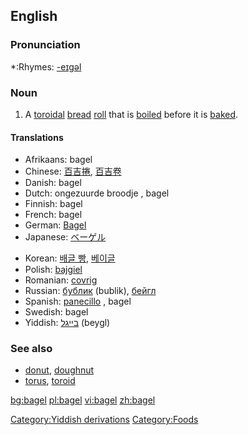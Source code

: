 {{wikipedia}}
==English==

===Pronunciation===
*:Rhymes: [[Rhymes:English:-eɪɡəl|-eɪɡəl]]

===Noun===
{{en-noun}}

# A [[toroidal]] [[bread]] [[roll]] that is [[boil]]ed before it is [[bake]]d.

====Translations====
{{top}}
*Afrikaans: bagel
*Chinese: [[百吉捲]], [[百吉卷]]
*Danish: bagel
*Dutch: ongezuurde broodje {{n}}<!-- wikify if idiomatic -->, bagel
*Finnish: bagel
*French: bagel
*German: [[Bagel]] {{m}}
*Japanese: [[ベーゲル]]
{{mid}}
*Korean: [[배글 빵]], [[베이글]]
*Polish: [[bajgiel]]
*Romanian: [[covrig]]
*Russian: [[бублик]] (bublik), [[бейгл]]
*Spanish: [[panecillo]] {{m}}, bagel
*Swedish: bagel {{c}}
*Yiddish: [[בײגל]] (beygl)
{{bottom}}

===See also===
*[[donut]], [[doughnut]]
*[[torus]], [[toroid]]
[[Category:Yiddish derivations]]
[[Category:Foods]]

[[bg:bagel]]
[[pl:bagel]]
[[vi:bagel]]
[[zh:bagel]]